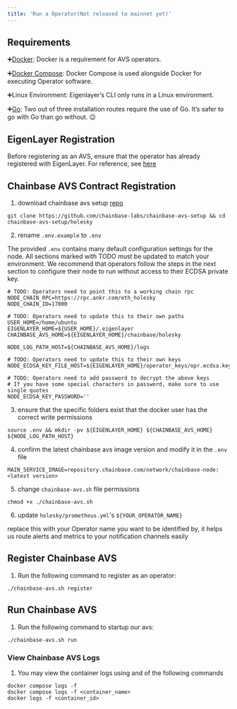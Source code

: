 ```yaml
---
title: 'Run a Operator(Not released to mainnet yet)'
---
```


## Requirements

➕[Docker](https://docs.docker.com/get-docker/): Docker is a requirement for AVS operators.

➕[Docker Compose](https://docs.docker.com/compose/install/):  Docker Compose is used alongside Docker for executing Operator software. 

➕Linux Environment: Eigenlayer’s CLI only runs in a Linux environment.

➕[Go](https://go.dev/doc/install): Two out of three installation routes require the use of Go. It’s safer to go with Go than go without. 😉

## EigenLayer Registration

Before registering as an AVS, ensure that the operator has already registered with EigenLayer. 
For reference, see [here](https://docs.eigenlayer.xyz/eigenlayer/operator-guides/operator-installation)

## Chainbase AVS Contract Registration

1. download chainbase avs setup [repo](https://github.com/chainbase-labs/chainbase-avs-setup)
```
git clone https://github.com/chainbase-labs/chainbase-avs-setup && cd chainbase-avs-setup/holesky
```

2. rename `.env.example` to `.env`

The provided `.env` contains many default configuration settings for the node. All sections marked with TODO must be updated to match your environment. We recommend that operators follow the steps in the next section to configure their node to run without access to their ECDSA private key.

```
# TODO: Operators need to point this to a working chain rpc
NODE_CHAIN_RPC=https://rpc.ankr.com/eth_holesky
NODE_CHAIN_ID=17000

# TODO: Operators need to update this to their own paths
USER_HOME=/home/ubuntu
EIGENLAYER_HOME=${USER_HOME}/.eigenlayer
CHAINBASE_AVS_HOME=${EIGENLAYER_HOME}/chainbase/holesky

NODE_LOG_PATH_HOST=${CHAINBASE_AVS_HOME}/logs

# TODO: Operators need to update this to their own keys
NODE_ECDSA_KEY_FILE_HOST=${EIGENLAYER_HOME}/operator_keys/opr.ecdsa.key.json

# TODO: Operators need to add password to decrypt the above keys
# If you have some special characters in password, make sure to use single quotes
NODE_ECDSA_KEY_PASSWORD=''
```

3. ensure that the specific folders exist that the docker user has the correct write permissions
```
source .env && mkdir -pv ${EIGENLAYER_HOME} ${CHAINBASE_AVS_HOME} ${NODE_LOG_PATH_HOST}
```

4. confirm the latest chainbase avs image version and modify it in the `.env` file
```shell
MAIN_SERVICE_IMAGE=repository.chainbase.com/network/chainbase-node:<latest version>
```

5. change `chainbase-avs.sh` file permissions
```shell
chmod +x ./chainbase-avs.sh
```

6. update `holesky/prometheus.yml`'s `${YOUR_OPERATOR_NAME}`

replace this with your Operator name you want to be identified by, it helps us route alerts and metrics to your notification channels easily


## Register Chainbase AVS

1. Run the following command to register as an operator:

```shell
./chainbase-avs.sh register
``` 

## Run Chainbase AVS

1. Run the following command to startup our avs:

```shell
./chainbase-avs.sh run
```

### View Chainbase AVS Logs 

1. You may view the container logs using and of the following commands
```shell
docker compose logs -f
docker compose logs -f <container_name>
docker logs -f <container_id>
```
